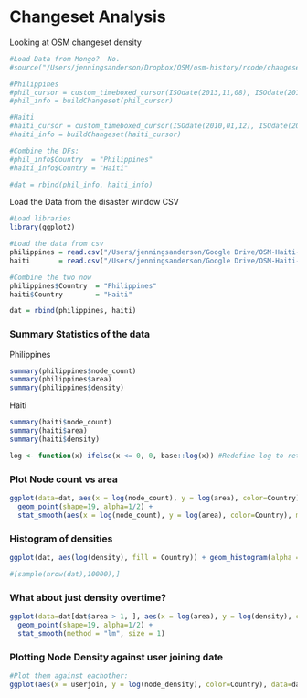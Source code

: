 Changeset Analysis
========================================================
Looking at OSM changeset density

```r
#Load Data from Mongo?  No.
#source("/Users/jenningsanderson/Dropbox/OSM/osm-history/rcode/changesets_analysis.r")

#Philippines
#phil_cursor = custom_timeboxed_cursor(ISOdate(2013,11,08), ISOdate(2013,12,08), 'philippines.changesets')
#phil_info = buildChangeset(phil_cursor)

#Haiti
#haiti_cursor = custom_timeboxed_cursor(ISOdate(2010,01,12), ISOdate(2010,02,12), 'haiti.changesets')
#haiti_info = buildChangeset(haiti_cursor)

#Combine the DFs:
#phil_info$Country  = "Philippines"
#haiti_info$Country = "Haiti"

#dat = rbind(phil_info, haiti_info)
```

Load the Data from the disaster window CSV
```r
#Load libraries
library(ggplot2)

#Load the data from csv
philippines = read.csv("/Users/jenningsanderson/Google Drive/OSM-Haiti-Philippines-SocialComputing/data/users_changesets/phil_changesets_data.csv")
haiti       = read.csv("/Users/jenningsanderson/Google Drive/OSM-Haiti-Philippines-SocialComputing/data/users_changesets/haiti_changesets_data.csv")

#Combine the two now
philippines$Country  = "Philippines"
haiti$Country        = "Haiti"

dat = rbind(philippines, haiti)
```

### Summary Statistics of the data
Philippines
```r
summary(philippines$node_count)
summary(philippines$area)
summary(philippines$density)
```
Haiti
```r
summary(haiti$node_count)
summary(haiti$area)
summary(haiti$density)
```

```r
log <- function(x) ifelse(x <= 0, 0, base::log(x)) #Redefine log to return 0 when undefined...
```


### Plot Node count vs area
```r
ggplot(data=dat, aes(x = log(node_count), y = log(area), color=Country) ) + 
  geom_point(shape=19, alpha=1/2) +
  stat_smooth(aes(x = log(node_count), y = log(area), color=Country), method = "lm", formula = y ~ x, size = 1)
```

### Histogram of densities
```r
ggplot(dat, aes(log(density), fill = Country)) + geom_histogram(alpha = 0.5, binwidth=.1, position = 'identity')
```

```r
#[sample(nrow(dat),10000),]
```

### What about just density overtime?
```r
ggplot(data=dat[dat$area > 1, ], aes(x = log(area), y = log(density), color=Country) ) + 
  geom_point(shape=19, alpha=1/2) +
  stat_smooth(method = "lm", size = 1)
```


### Plotting Node Density against user joining date
```r
#Plot them against eachother:
ggplot(aes(x = userjoin, y = log(node_density), color=Country), data=dat) +  geom_point(shape=19,alpha=1/2)
```

